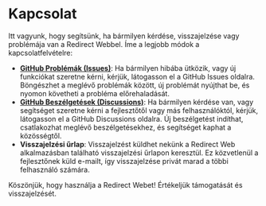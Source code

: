 # Kapcsolat

Itt vagyunk, hogy segítsünk, ha bármilyen kérdése, visszajelzése vagy problémája van a Redirect Webbel. Íme a legjobb módok a kapcsolatfelvételre:

- **[GitHub Problémák (Issues)](https://github.com/mshibanami/RedirectWeb/issues)**: Ha bármilyen hibába ütközik, vagy új funkciókat szeretne kérni, kérjük, látogasson el a GitHub Issues oldalra. Böngészhet a meglévő problémák között, új problémát nyújthat be, és nyomon követheti a probléma előrehaladását.
- **[GitHub Beszélgetések (Discussions)](https://github.com/mshibanami/RedirectWeb/discussions)**: Ha bármilyen kérdése van, vagy segítséget szeretne kérni a fejlesztőtől vagy más felhasználóktól, kérjük, látogasson el a GitHub Discussions oldalra. Új beszélgetést indíthat, csatlakozhat meglévő beszélgetésekhez, és segítséget kaphat a közösségtől.
- **Visszajelzési űrlap**: Visszajelzést küldhet nekünk a Redirect Web alkalmazásban található visszajelzési űrlapon keresztül. Ez közvetlenül a fejlesztőnek küld e-mailt, így visszajelzése privát marad a többi felhasználó számára.

Köszönjük, hogy használja a Redirect Webet! Értékeljük támogatását és visszajelzését.